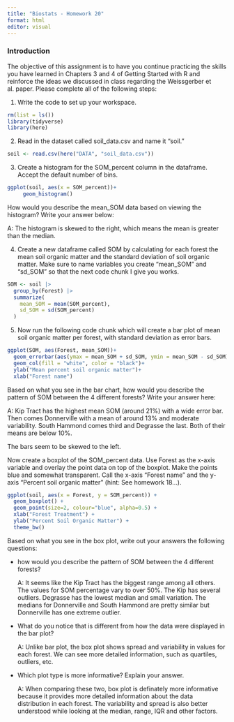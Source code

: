 ```yaml
---
title: "Biostats - Homework 20"
format: html
editor: visual
---
```


### Introduction

The objective of this assignment is to have you continue practicing the skills you have learned in Chapters 3 and 4 of Getting Started with R and reinforce the ideas we discussed in class regarding the Weissgerber et al. paper. Please complete all of the following steps:

1.  Write the code to set up your workspace.

```r
rm(list = ls())
library(tidyverse)
library(here)
```

2.  Read in the dataset called soil_data.csv and name it "soil."

```r
soil <- read.csv(here("DATA", "soil_data.csv"))
```

3.  Create a histogram for the SOM_percent column in the dataframe. Accept the default number of bins.

```r
ggplot(soil, aes(x = SOM_percent))+
     geom_histogram()
```

How would you describe the mean_SOM data based on viewing the histogram? Write your answer below:

A: The histogram is skewed to the right, which means the mean is greater than the median.

4.  Create a new dataframe called SOM by calculating for each forest the mean soil organic matter and the standard deviation of soil organic matter. Make sure to name variables you create "mean_SOM" and "sd_SOM" so that the next code chunk I give you works.

```r
SOM <- soil |>
  group_by(Forest) |>
  summarize(
    mean_SOM = mean(SOM_percent),
    sd_SOM = sd(SOM_percent)
  )
```

5.  Now run the following code chunk which will create a bar plot of mean soil organic matter per forest, with standard deviation as error bars.

```r
ggplot(SOM, aes(Forest, mean_SOM))+
  geom_errorbar(aes(ymax = mean_SOM + sd_SOM, ymin = mean_SOM - sd_SOM), width = 0.2)+
  geom_col(fill = "white", color = "black")+
  ylab("Mean percent soil organic matter")+
  xlab("Forest name")
```

Based on what you see in the bar chart, how would you describe the pattern of SOM between the 4 different forests? Write your answer here:

A: Kip Tract has the highest mean SOM (around 21%) with a wide error bar. Then comes Donnerville with a mean of around 13% and moderate variability. South Hammond comes third and Degrasse the last. Both of their means are below 10%.

The bars seem to be skewed to the left.

Now create a boxplot of the SOM_percent data. Use Forest as the x-axis variable and overlay the point data on top of the boxplot. Make the points blue and somewhat transparent. Call the x-axis "Forest name" and the y-axis "Percent soil organic matter" (hint: See homework 18...).

```r
ggplot(soil, aes(x = Forest, y = SOM_percent)) +
  geom_boxplot() +
  geom_point(size=2, colour="blue", alpha=0.5) +
  xlab("Forest Treatment") +
  ylab("Percent Soil Organic Matter") +
  theme_bw()

```

Based on what you see in the box plot, write out your answers the following questions:

-   how would you describe the pattern of SOM between the 4 different forests?

    A: It seems like the Kip Tract has the biggest range among all others. The values for SOM percentage vary to over 50%. The Kip has several outliers. Degrasse has the lowest median and small variation. The medians for Donnerville and South Hammond are pretty similar but Donnerville has one extreme outlier.

-   What do you notice that is different from how the data were displayed in the bar plot?

    A: Unlike bar plot, the box plot shows spread and variability in values for each forest. We can see more detailed information, such as quartiles, outliers, etc.

-   Which plot type is more informative? Explain your answer.

    A: When comparing these two, box plot is definately more informative because it provides more detailed information about the data distribution in each forest. The variability and spread is also better understood while looking at the median, range, IQR and other factors.
